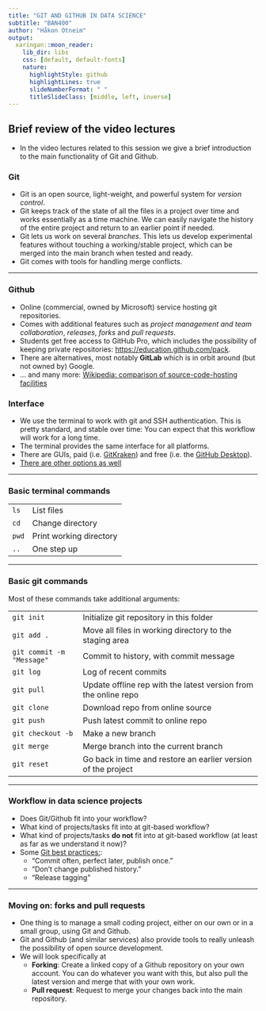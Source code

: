 ```yaml
---
title: "GIT AND GITHUB IN DATA SCIENCE"
subtitle: "BAN400"
author: "Håkon Otneim"
output:
  xaringan::moon_reader:
    lib_dir: libs
    css: [default, default-fonts]
    nature:
      highlightStyle: github
      highlightLines: true
      slideNumberFormat: " "
      titleSlideClass: [middle, left, inverse]
---
```




## Brief review of the video lectures

- In the video lectures related to this session we give a brief introduction to the main functionality of Git and Github. 

### Git

- Git is an open source, light-weight, and powerful system for *version control*. 
- Git keeps track of the state of all the files in a project over time and works essentially as a time machine. We can easily navigate the history of the entire project and return to an earlier point if needed.
- Git lets us work on several *branches*. This lets us develop experimental features without touching a working/stable project, which can be merged into the main branch when tested and ready.
- Git comes with tools for handling merge conflicts.

---

### Github

- Online (commercial, owned by Microsoft) service hosting git repositories.
- Comes with additional features such as *project management and team collaboration*, *releases*, *forks* and *pull requests*.
- Students get free access to GitHub Pro, which includes the possibility of keeping private repositories: [https://education.github.com/pack](https://education.github.com/pack).
- There are alternatives, most notably **GitLab** which is in orbit around (but not owned by) Google.
- ... and  many more: [Wikipedia: comparison of source-code-hosting facilities](https://en.wikipedia.org/wiki/Comparison_of_source-code-hosting_facilities)

### Interface

- We use the terminal to work with git and SSH authentication. This is pretty standard, and stable over time: You can expect that this workflow will work for a long time.
- The terminal provides the same interface for all platforms.
- There are GUIs, paid (i.e. [GitKraken](gitkraken.com)) and free (i.e. the [GitHub Desktop](https://desktop.github.com/)).
- [There are other options as well](https://git-scm.com/downloads/guis)

---

### Basic terminal commands  

|          |                         |
| -------- | ------------------      |
| `ls`     | List files              |
| `cd`     | Change directory        |
| `pwd`    | Print working directory |
| `..`     | One step up             | 

---

### Basic git commands

Most of these commands take additional arguments:

|                           |                                                                 |
| ------------------------- | --------------------------------------------------------------- |
| `git init`                | Initialize git repository in this folder                        |
| `git add .`               | Move all files in working directory to the staging area         |
| `git commit -m "Message"` | Commit to history, with commit message                          |
| `git log`                 | Log of recent commits                                           |
| `git pull`                | Update offline rep with the latest version from the online repo |
| `git clone`               | Download repo from online source                                |
| `git push`                | Push latest commit to online repo                               |
| `git checkout -b`         | Make a new branch                                               |
| `git merge`               | Merge branch into the current branch                            |
| `git reset`               | Go back in time and restore an earlier version of the project   |

---

### Workflow in data science projects

- Does Git/Github fit into your workflow?
- What kind of projects/tasks fit into at git-based workflow?
- What kind of projects/tasks **do not** fit into at git-based workflow (at least as far as we understand it now)?
- Some [Git best practices:](https://sethrobertson.github.io/GitBestPractices/):
    - "Commit often, perfect later, publish once."
    - "Don't change published history." 
    - "Release tagging"

---

### Moving on: forks and pull requests

- One thing is to manage a small coding project, either on our own or in a small group, using Git and Github.
- Git and Github (and similar services) also provide tools to really unleash the possibility of open source development.
- We will look specifically at
    - **Forking**: Create a linked copy of a Github repository on your own account. You can do whatever you want with this, but also pull the latest version and merge that with your own work.
    - **Pull request**: Request to merge your changes back into the main repository.
